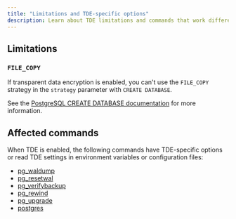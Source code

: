 ```yaml
---
title: "Limitations and TDE-specific options"
description: Learn about TDE limitations and commands that work differently when TDE is enabled.
---
```


## Limitations 

### `FILE_COPY`

If transparent data encryption is enabled, you can't use the `FILE_COPY` strategy in the `strategy` parameter with `CREATE DATABASE`. 

See the [PostgreSQL CREATE DATABASE documentation](https://www.postgresql.org/docs/15/sql-createdatabase.html) for more information.

## Affected commands

When TDE is enabled, the following commands have TDE-specific options or read TDE settings in environment variables or configuration files:

- [pg_waldump](/tde/latest/troubleshooting/#dumping-a-tde-encrypted-wal-file) 
- [pg_resetwal](/tde/latest/troubleshooting/#resetting-a-corrupt-tde-encrypted-wal-file)
- [pg_verifybackup](/tde/latest/backups/#verify-a-backup-of-a-tde-system)
- [pg_rewind](/tde/latest/backups/#resynchronize-timelines-in-a-tde-system)
- [pg_upgrade](pg_upgrade_arguments)
- [postgres](/tde/latest/single_user/)